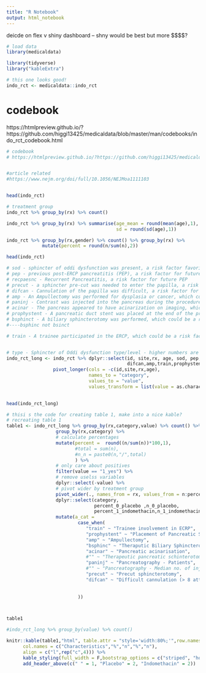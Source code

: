 ```yaml
---
title: "R Notebook"
output: html_notebook
---
```




deicde on flex v shiny dashboard -- shny would be best but more $$$$?


```r

# load data
library(medicaldata)

library(tidyverse)
library("kableExtra")

# this one looks good!
indo_rct <- medicaldata::indo_rct

```

# codebook
https://htmlpreview.github.io/?https://github.com/higgi13425/medicaldata/blob/master/man/codebooks/indo_rct_codebook.html

```r
# codebook
# https://htmlpreview.github.io/?https://github.com/higgi13425/medicaldata/blob/master/man/codebooks/indo_rct_codebook.html


#article related
#https://www.nejm.org/doi/full/10.1056/NEJMoa1111103



```


```r

head(indo_rct)

```



```r

# treatment group
indo_rct %>% group_by(rx) %>% count()

```




```r


indo_rct %>% group_by(rx) %>% summarise(age_mean = round(mean(age),1),
                                        sd = round(sd(age),1))

```

```r


indo_rct %>% group_by(rx,gender) %>% count() %>% group_by(rx) %>%
             mutate(percent = round(n/sum(n),2)) 

```




```r

head(indo_rct)

```




```r
# sod - sphincter of oddi dysfunction was present, a risk factor favoring post-ERCP pancreatitis
# pep - previous post-ERCP pancreatitis (PEP), a risk factor for future PEP
# recpaesnc - Recurrent Pancreatitis, a risk factor for future PEP
# precut - a sphincter pre-cut was needed to enter the papilla, a risk factor for PEP
# difcan - Cannulation of the papilla was difficult, a risk factor for PEP
# amp - An Ampullectomy was performed for dysplasia or cancer, which could be a risk factor for PEP
# paninj - Contrast was injected into the pancreas during the procedure, a risk factor for PEP
# acinar - The pancreas appeared to have acinarization on imaging, which could be a risk factor for PEP
# prophystent - A pancreatic duct stent was placed at the end of the procedure per the judgement of the endoscopist (more often in high-risk cases), a potential protective effect against PEP
# bsphinct - A biliary sphincterotomy was performed, which could be a risk factor for PEP
#----bsphinc not bsinct

# train - A trainee participated in the ERCP, which could be a risk factor for PEP


# type - Sphincter of Oddi dysfunction type/level - higher numbers are more severe with greater association with PEP
indo_rct_long <- indo_rct %>% dplyr::select(id, site,rx, age, sod, pep,recpanc,precut,
                                            difcan,amp,train,prophystent,acinar,paninj,bsphinc) %>%
                 pivot_longer(cols = -c(id,site,rx,age),
                              names_to = "category", 
                              values_to = "value",
                              values_transform = list(value = as.character))
     

head(indo_rct_long)   
```









```r

# thisi s the code for creating table 1, make into a nice kable?
# recreating table 1
table1 <- indo_rct_long %>% group_by(rx,category,value) %>% count() %>%
                  group_by(rx,category) %>%
                  # calculate percentages
                  mutate(percent =  round((n/sum(n))*100,1),
                         #total = sum(n),
                         #n_n = paste0(n,"/",total)
                         ) %>%
                  # only care about positives
                  filter(value == "1_yes") %>%
                  # remove uselss variables
                  dplyr::select(-value) %>%
                  # pivot wider by treatment group
                  pivot_wider(., names_from = rx, values_from = n:percent) %>%
                  dplyr::select(category,
                                percent_0_placebo ,n_0_placebo,
                                percent_1_indomethacin,n_1_indomethacin) %>%
                  mutate(a_cat = 
                          case_when(
                             "train" ~ "Trainee involvement in ECRP",
                             "prophystent" ~ "Placement of Pancreatic Stent",
                             "amp" ~ "Ampullectomy",
                             "bsphinc" ~ "Theraputic Biliary Sphincterotomy",
                             "acinar" ~ "Pancreatic acinarisation",
                             #"" ~ "Therapeutic pancreatic schinterotomt",
                             "paninj" ~ "Pancreatography - Patients",
                             #"" ~ "Pancreatography - Median no. of injections of contrast agent into pancreatic duct",
                             "precut" ~ "Precut sphincterotomy",
                             "difcan" ~ "Difficult cannulation (> 8 attempts)",
                             
                             
                          ))



table1

#indo_rct_long %>% group_by(value) %>% count()

```



```r


knitr::kable(table1,"html", table.attr = "style='width:80%;'",row.names = F,
      col.names = c("Characteristics","%","n","%","n"),
      align = c("l",rep("c",4))) %>%
      kable_styling(full_width = F,bootstrap_options = c("striped", "hover"), font_size = 10) %>%
      add_header_above(c(" " = 1, "Placebo" = 2, "Indomethacin" = 2))


```


































